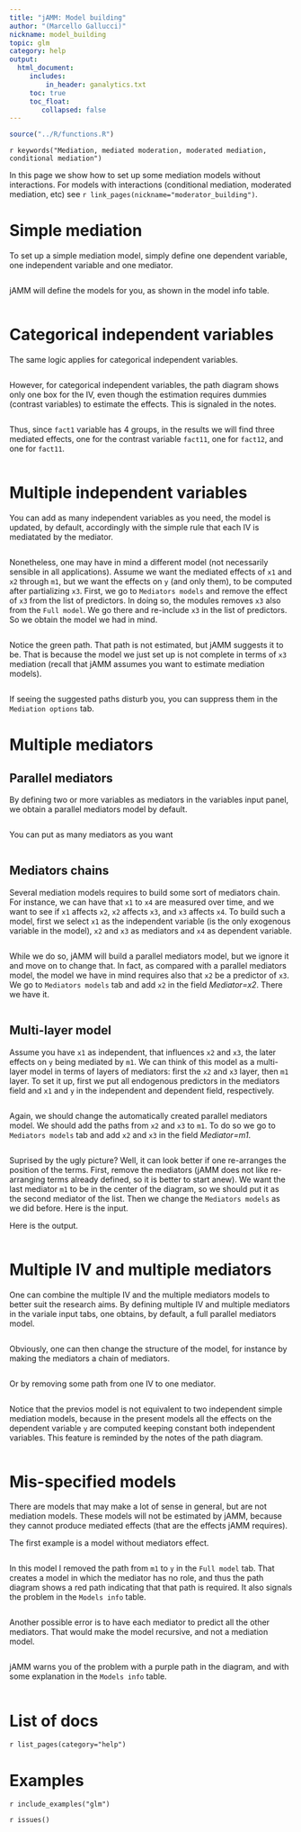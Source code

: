 ```yaml
---
title: "jAMM: Model building"
author: "(Marcello Gallucci)"
nickname: model_building
topic: glm
category: help
output: 
  html_document:
     includes:
         in_header: ganalytics.txt
     toc: true
     toc_float:
        collapsed: false
---
```


```r
source("../R/functions.R")
```


`r keywords("Mediation, mediated moderation, moderated mediation, conditional mediation")`

In this page we show how to set up some mediation models without interactions. For models with interactions (conditional mediation, moderated mediation, etc) see `r link_pages(nickname="moderator_building")`.

# Simple mediation

To set up a simple mediation model, simply define one dependent variable, one independent variable and one mediator.

<img src="models/m1.png" class="img-responsive" alt="">

jAMM will define the models for you, as shown in the model info table.

<img src="models/m1_2.png" class="img-responsive" alt="">

# Categorical independent variables

The same logic applies for categorical independent variables. 

<img src="models/m2.png" class="img-responsive" alt="">

However, for categorical independent variables, the path diagram shows only one box for the IV, even though the estimation requires dummies (contrast variables) to estimate the effects. This is signaled in the notes.

<img src="models/m2_2.png" class="img-responsive" alt="">

Thus, since `fact1` variable has 4 groups,  in the results we will find three mediated effects, one for the contrast variable `fact11`, one for `fact12`, and one for `fact11`. 

<img src="models/m2_3.png" class="img-responsive" alt="">

# Multiple independent variables

You can add as many independent variables as you need, the model is updated, by default, accordingly with the simple rule that each IV is mediatated by the mediator. 

<img src="models/m3.png" class="img-responsive" alt="">

Nonetheless, one may have in mind a different model (not necessarily sensible in all applications). Assume we want the mediated effects of `x1` and `x2` through `m1`, but we want the effects on `y` (and only them), to be computed after partializing `x3`. First, we go to `Mediators models` and remove the effect of `x3` from the list of predictors. In doing so, the modules removes `x3` also from the `Full model`. We go there and re-include `x3` in the list of predictors. So we obtain the model we had in mind.  

<img src="models/m4.png" class="img-responsive" alt="">

Notice the green path. That path is not estimated, but jAMM suggests it to be. That is because the model we just set up is not complete in terms of `x3` mediation (recall that jAMM assumes you want to estimate mediation models). 

<img src="models/m4.png" class="img-responsive" alt="">

If seeing the suggested paths disturb you, you can suppress them in the `Mediation options` tab.

# Multiple mediators

## Parallel mediators

By defining two or more variables as mediators in the variables input panel, we obtain a parallel mediators model by default.

<img src="models/m5.png" class="img-responsive" alt="">

You can put as many mediators as you want

<img src="models/m6.png" class="img-responsive" alt="">

## Mediators chains

Several mediation models requires to build some sort of mediators chain. For instance, we can have that `x1` to `x4` are measured over time, and we want to see if `x1` affects `x2`, `x2` affects `x3`, and `x3` affects `x4`. To build such a model, first we select `x1` as the independent variable (is the only exogenous variable in the model), `x2` and `x3` as mediators and `x4` as dependent variable.

<img src="models/m7_1.png" class="img-responsive" alt="">

While we do so, jAMM will build a parallel mediators model, but we ignore it and move on to change that. In fact, as compared with a parallel mediators model, the model we have in mind requires also that `x2` be a predictor of `x3`. We go to `Mediators models` tab and add `x2` in the field *Mediator=x2*. There we have it.

<img src="models/m7.png" class="img-responsive" alt="">

## Multi-layer model

Assume you have `x1` as independent, that influences `x2` and `x3`, the later effects on `y` being mediated by `m1`. We can think of this model as a multi-layer model in terms of layers of mediators: first the `x2` and `x3` layer, then `m1` layer. To set it up, first we put all endogenous predictors in the mediators field and `x1` and `y` in the independent and dependent field, respectively.

<img src="models/m8_1.png" class="img-responsive" alt="">

Again, we should change the automatically created parallel mediators model. We should add the paths from `x2` and `x3` to `m1`. To do so we go to `Mediators models` tab and add `x2` and `x3` in the field *Mediator=m1*.

<img src="models/m8.png" class="img-responsive" alt="">

Suprised by the ugly picture? Well, it can look better if one re-arranges the position of the terms. First, remove the mediators (jAMM does not like re-arranging terms already defined, so it is better to start anew). We want the last mediator `m1` to be in the center of the diagram, so we should put it as the second mediator of the list. Then we change the `Mediators models` as we did before. Here is the input.
<img src="models/m8_2.png" class="img-responsive" alt="">

Here is the output.

<img src="models/m8_3.png" class="img-responsive" alt="">

# Multiple IV and multiple mediators

One can combine the multiple IV and the multiple mediators models to better suit the research aims. By defining multiple IV and multiple mediators in the variale input tabs, one obtains, by default, a full parallel mediators model.

<img src="models/m9.png" class="img-responsive" alt="">

Obviously, one can then change the structure of the model, for instance by making the mediators a chain of mediators.

<img src="models/m10.png" class="img-responsive" alt="">

Or by removing some path from one IV to one mediator.

<img src="models/m11.png" class="img-responsive" alt="">

Notice that the previos model is not equivalent to two independent simple mediation models, because in the present models all the effects on the dependent variable `y` are computed keeping constant both independent variables. This feature is reminded by the notes of the path diagram.

<img src="models/m11_2.png" class="img-responsive" alt="">

# Mis-specified models

There are models that may make a lot of sense in general, but are not mediation models. These models will not be estimated by jAMM, because they cannot produce mediated effects (that are the effects jAMM requires).

The first example is a model without mediators effect. 

<img src="models/m12.png" class="img-responsive" alt="">

In this model I removed the path from `m1` to `y` in the `Full model` tab. That creates a model in which the mediator has no role, and thus the path diagram shows a red path indicating that that path is required. It also signals the problem in the `Models info` table.

<img src="models/m12_2.png" class="img-responsive" alt="">

Another possible error is to have each mediator to predict all the other mediators. That would make the model recursive, and not a mediation model.

<img src="models/m13.png" class="img-responsive" alt="">

jAMM warns you of the problem with a purple path in the diagram, and with some explanation in the `Models info` table.

<img src="models/m13_2.png" class="img-responsive" alt="">




# List of docs

`r list_pages(category="help")`

# Examples

`r include_examples("glm")`


`r issues()`